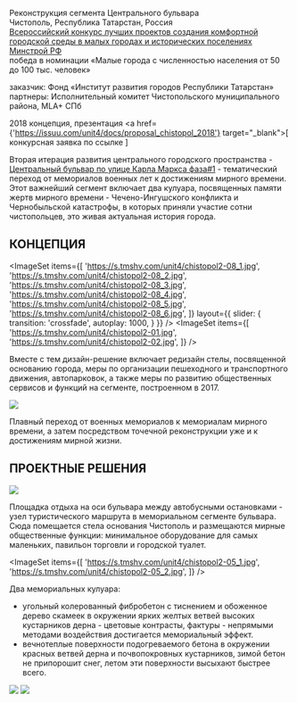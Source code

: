 
<Title>БУЛЬВАР : : ЧИСТОПОЛЬ ТАТАРСТАН ФАЗА #2</Title>

Реконструкция сегмента Центрального бульвара<br/>
Чистополь, Республика Татарстан, Россия<br/>
[Всероссийский конкурс лучших проектов создания комфортной городской среды в малых городах и исторических поселениях Минстрой РФ](https://konkurs.gorodsreda.ru/)<br/>
победа в номинации «Малые города с численностью населения от 50 до 100 тыс. человек»

заказчик: Фонд «Институт развития городов Республики Татарстан»<br/>
партнеры: Исполнительный комитет Чистопольского муниципального района, MLA+ СПб

2018 концепция, презентация <a href={'https://issuu.com/unit4/docs/proposal_chistopol_2018'} target="_blank">[ конкурсная заявка по ссылке ]</a>


Вторая итерация развития центрального городского пространства - [Центральный бульвар по улице Карла Маркса фаза#1](/repository/chistopol) - тематический переход от мемориалов военных лет к достижениям мирного времени. Этот важнейший сегмент включает два кулуара, посвященных памяти жертв мирного времени - Чечено-Ингушского конфликта и Чернобыльской катастрофы, в которых приняли участие сотни чистопольцев, это живая актуальная история города.

## КОНЦЕПЦИЯ

<ImageSet
    items={[
        'https://s.tmshv.com/unit4/chistopol2-08_1.jpg',
        'https://s.tmshv.com/unit4/chistopol2-08_2.jpg',
        'https://s.tmshv.com/unit4/chistopol2-08_3.jpg',
        'https://s.tmshv.com/unit4/chistopol2-08_4.jpg',
        'https://s.tmshv.com/unit4/chistopol2-08_5.jpg',
        'https://s.tmshv.com/unit4/chistopol2-08_6.jpg',
    ]}
    layout={{
        slider: {
            transition: 'crossfade',
            autoplay: 1000,
        }
    }}
/>
<ImageSet
    items={[
        'https://s.tmshv.com/unit4/chistopol2-01.jpg',
        'https://s.tmshv.com/unit4/chistopol2-02.jpg',
    ]}
/>

Вместе с тем дизайн-решение включает редизайн стелы, посвященной основанию города, меры по организации пешеходного и транспортного движения, автопарковок, а также меры по развитию общественных сервисов и функций на сегменте, построенном в 2017.

<Image src='https://s.tmshv.com/unit4/chistopol2-03.jpg'/>

Плавный переход от военных мемориалов к мемориалам мирного времени, а затем посредством точечной реконструкции уже и к достижениям мирной жизни.
            

## ПРОЕКТНЫЕ РЕШЕНИЯ

<Image src='https://s.tmshv.com/unit4/chistopol2-04.jpg'/>

Площадка отдыха на оси бульвара между автобусными остановками - узел туристического маршрута в мемориальном сегменте бульвара. Сюда помещается стела основания Чистополь и размещаются мирные общественные функции: минимальное оборудование для самых маленьких, павильон торговли и городской туалет.

<ImageSet
    items={[
        'https://s.tmshv.com/unit4/chistopol2-05_1.jpg',
        'https://s.tmshv.com/unit4/chistopol2-05_2.jpg',
    ]}
/>

Два мемориальных кулуара:
- угольный колерованный фибробетон с тиснением и обоженное дерево скамеек в окружении ярких желтых ветвей высоких кустарников дерна - цветовые контрасты, фактуры - непрямыми методами воздействия достигается мемориальный эффект.
- вечнотеплые поверхности подогреваемого бетона в окружении красных ветвей дерна и почвопокровных кустарников, зимой бетон не припорошит снег, летом эти поверхности высыхают быстрее всего.

<Image src='https://s.tmshv.com/unit4/chistopol2-06.jpg'/>
<Image src='https://s.tmshv.com/unit4/chistopol2-07.jpg'/>